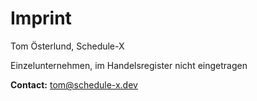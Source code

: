 # Imprint

Tom Österlund, Schedule-X

Einzelunternehmen, im Handelsregister nicht eingetragen

**Contact:**
tom@schedule-x.dev
